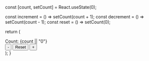   const [count, setCount] = React.useState(0);

  const increment = () => setCount(count + 1);
  const decrement = () => setCount(count - 1);
  const reset = () => setCount(0);

  return (
    <div className="counter">
      <div className="counter-display">
        <span className="counter-label">Count:</span>
        <span className="counter-value">{count || "0"}</span>
      </div>
      <div className="counter-controls">
        <button 
          className="counter-btn counter-btn-decrement" 
          onClick={decrement}
          aria-label="Decrease count"
        >
          -
        </button>
        <button 
          className="counter-btn counter-btn-reset" 
          onClick={reset}
          aria-label="Reset count"
        >
          Reset
        </button>
        <button 
          className="counter-btn counter-btn-increment" 
          onClick={increment}
          aria-label="Increase count"
        >
          +
        </button>
      </div>
    </div>
  );
}

<Counter/>